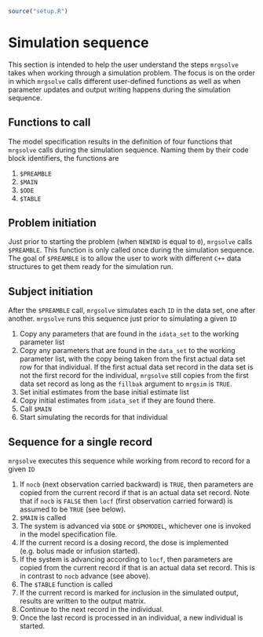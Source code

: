 ```r
source("setup.R")
```

# Simulation sequence {#section-sequence}

This section is intended to help the user understand
the steps `mrgsolve` takes when working through 
a simulation problem.  The focus is on the order
in which `mrgsolve` calls different user-defined
functions as well as when parameter updates
and output writing happens during the simulation
sequence. 

## Functions to call
The model specification results in the definition
of four functions that `mrgsolve` calls during the 
simulation sequence.  Naming them by 
their code block identifiers, the functions are

1. `$PREAMBLE`
1. `$MAIN`
1. `$ODE`
1. `$TABLE`

## Problem initiation
Just prior to starting the problem (when `NEWIND` is 
equal to `0`), `mrgsolve` calls `$PREAMBLE`.  This function is only called once during the simulation 
sequence.  The goal of `$PREAMBLE` is to allow
the user to work with different `C++` data structures to get them ready for the simulation run. 

## Subject initiation
After the `$PREAMBLE` call, `mrgsolve` simulates
each `ID` in the data set, one after another.  `mrgsolve` runs this sequence just prior to simulating a given `ID`

1. Copy any parameters that are found in the `idata_set` to the working parameter list
1. Copy any parameters that are found in 
the `data_set` to the working parameter list, 
with the copy being taken from the first actual
data set row for that individual.  If the 
first actual data set record in the data set
is not the first record for the individual, 
`mrgsolve` still copies from the first data 
set record as long as the `fillbak` argument
to `mrgsim` is `TRUE`. 
1. Set initial estimates from the base 
initial estimate list
1. Copy initial estimates from `idata_set` if they
are found there.
1. Call `$MAIN`
1. Start simulating the records for that individual

## Sequence for a single record
`mrgsolve` executes this sequence while working 
from record to record for a given `ID`

1. If `nocb` (next observation carried backward) is `TRUE`, then parameters are  copied from the current record if that is an actual data set record. Note that if `nocb` is `FALSE` then `locf` (first observation carried forward) is assumed to be `TRUE`
(see below).
1. `$MAIN` is called
1. The system is advanced via `$ODE` or `$PKMODEL`, 
whichever one is invoked in the model specification
file. 
1. If the current record is a dosing record, 
the dose is implemented (e.g. bolus made or 
infusion started). 
1. If the system is advancing according to 
`locf`, then parameters are copied from
the current record if that is an actual data set
record. This is in contrast to `nocb` advance (see
above).
1. The `$TABLE` function is called
1. If the current record is marked for inclusion 
in the simulated output, results are 
written to the output matrix.
1. Continue to the next record in the individual.
1. Once the last record is processed in an 
individual, a new individual is started.







